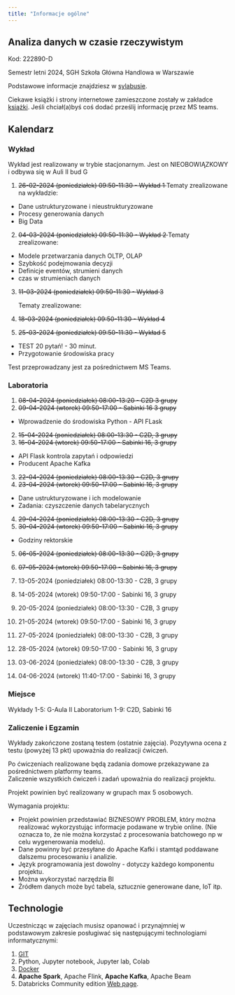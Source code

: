 ```yaml
---
title: "Informacje ogólne"
---
```


## Analiza danych w czasie rzeczywistym

Kod: 222890-D

Semestr letni 2024,
SGH Szkoła Główna Handlowa w Warszawie

Podstawowe informacje znajdziesz w [sylabusie](/sylabus).

Ciekawe książki i strony internetowe zamieszczone zostały w zakładce [książki](/ksiazki). Jeśli chciał(a)byś coś dodać prześlij informację przez MS teams.

## Kalendarz

### Wykład 

Wykład jest realizowany w trybie stacjonarnym.
Jest on NIEOBOWIĄZKOWY i odbywa się w Auli II bud G

1. <del>26-02-2024 (poniedziałek) 09:50-11:30 - Wykład 1</del>
Tematy zrealizowane na wykładzie:

- Dane ustrukturyzowane i nieustrukturyzowane
- Procesy generowania danych
- Big Data

2. <del>04-03-2024 (poniedziałek) 09:50-11:30 - Wykład 2</del>
Tematy zrealizowane:

- Modele przetwarzania danych OLTP, OLAP
- Szybkość podejmowania decyzji
- Definicje eventów, strumieni danych
- czas w strumieniach danych 

3. <del>11-03-2024 (poniedziałek) 09:50-11:30 - Wykład 3</del>
Tematy zrealizowane:

4. <del>18-03-2024 (poniedziałek) 09:50-11:30 - Wykład 4</del>

5. <del>25-03-2024 (poniedziałek) 09:50-11:30 - Wykład 5</del>

- TEST 20 pytań! - 30 minut.
- Przygotowanie środowiska pracy
    
Test przeprowadzany jest za pośrednictwem MS Teams.

### Laboratoria

1. <del>08-04-2024 (poniedziałek) 08:00-13:20 - C2D 3 grupy </del>
1. <del>09-04-2024 (wtorek) 09:50-17:00 - Sabinki 16 3 grupy </del>

- Wprowadzenie do środowiska Python - API FLask

2. <del>15-04-2024 (poniedziałek) 08:00-13:30 - C2D, 3 grupy </del>
2. <del>16-04-2024 (wtorek) 09:50-17:00 - Sabinki 16, 3 grupy </del>

- API Flask kontrola zapytań i odpowiedzi
- Producent Apache Kafka

3. <del>22-04-2024 (poniedziałek) 08:00-13:30 - C2D, 3 grupy</del>
3. <del>23-04-2024 (wtorek) 09:50-17:00 - Sabinki 16, 3 grupy</del> 

- Dane ustrukturyzowane i ich modelowanie
- Zadania: czyszczenie danych tabelarycznych

4. <del>29-04-2024 (poniedziałek) 08:00-13:30 - C2D, 3 grupy </del>
4. <del>30-04-2024 (wtorek) 09:50-17:00 - Sabinki 16, 3 grupy </del>
- Godziny rektorskie

5. <del>06-05-2024 (poniedziałek) 08:00-13:30 - C2D, 3 grupy</del>
5. <del>07-05-2024 (wtorek) 09:50-17:00 - Sabinki 16, 3 grupy </del>

6. 13-05-2024 (poniedziałek) 08:00-13:30 - C2B, 3 grupy
6. 14-05-2024 (wtorek) 09:50-17:00 - Sabinki 16, 3 grupy 

7. 20-05-2024 (poniedziałek) 08:00-13:30 - C2B, 3 grupy
7. 21-05-2024 (wtorek) 09:50-17:00 - Sabinki 16, 3 grupy

8. 27-05-2024 (poniedziałek) 08:00-13:30 - C2B, 3 grupy
8. 28-05-2024 (wtorek) 09:50-17:00 - Sabinki 16, 3 grupy 

9. 03-06-2024 (poniedziałek) 08:00-13:30 - C2B, 3 grupy
9. 04-06-2024 (wtorek) 11:40-17:00 - Sabinki 16, 3 grupy



<!-- 
W przyszłym roku zrobić na ostatnich zajęciach test z ćwiczeń. 

Jako 90 minutowe zadania do realizacji w notatniku.
Przedstawiający krok po kroku 
- Przygotowanie danych dla szeregu czasowego 
- skrypt w pythonie wysyłający dane do Apache Kafka
- skrypt w pythonie lub Apache Spark odbierający dane z Apache Kafka 
- obliczenie średniej w oknie i wypisanie wyniku na ekran 
- gdy wartość > x to zapis do mongodb (to musi być na ćwiczeniach)
- wizualizacja danych w pythonie z podłączenia mongodb - ile razy pojawia się przekrocznie - to też na ćwiczeniach
-->

### Miejsce

Wykłady 1-5: G-Aula II
Laboratorium 1-9: C2D, Sabinki 16

### Zaliczenie i Egzamin

Wykłady zakończone zostaną testem (ostatnie zajęcia).
Pozytywna ocena z testu (powyżej 13 pkt) upoważnia do realizacji ćwiczeń. 

Po ćwiczeniach realizowane będą zadania domowe przekazywane za pośrednictwem platformy teams.  
Zaliczenie wszystkich ćwiczeń i zadań upoważnia do realizacji projektu. 

Projekt powinien być realizowany w grupach max 5 osobowych. 

Wymagania projektu: 

- Projekt powinien przedstawiać BIZNESOWY PROBLEM, który można realizować wykorzystując informacje podawane w trybie online. (Nie oznacza to, że nie można korzystać z procesowania batchowego np w celu wygenerowania modelu).
- Dane powinny być przesyłane do Apache Kafki i stamtąd poddawane dalszemu procesowaniu i analizie. 
- Język programowania jest dowolny - dotyczy każdego komponentu projektu. 
- Można wykorzystać narzędzia BI 
- Źródłem danych może być tabela, sztucznie generowane dane, IoT itp.

## Technologie

Uczestnicząc w zajęciach musisz opanować i przynajmniej w podstawowym zakresie posługiwać się następującymi technologiami informatycznymi:

1. [GIT](https://sebkaz-teaching.github.io/RTA_2023/info.html#git) 
2. Python, Jupyter notebook, Jupyter lab, Colab
3. [Docker](https://sebkaz-teaching.github.io/RTA_2023/info.html#docker)
4. **Apache Spark**, Apache Flink, **Apache Kafka**, Apache Beam
5. Databricks Community edition [Web page](https://community.cloud.databricks.com/login.html).